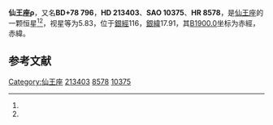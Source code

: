 {{Starbox begin
| name = 仙王座ρ
}}
{{Starbox observe
| epoch = [[J2000.0|J2000.0]]
| constell = [[仙王座|仙王座]]<ref name=SIMBAD>{{cite web
 | url=http://simbad.u-strasbg.fr/simbad/sim-id?Ident=HR+8578
 | title=Pulsating variable Star
 | publisher=Centre de Données astronomiques de Strasbourg
 | work=SIMBAD
 | accessdate=2012-07-13
 | archive-date=2016-03-18
 | archive-url=https://web.archive.org/web/20160318210137/http://simbad.u-strasbg.fr/simbad/sim-id?Ident=HR+8578
 | dead-url=no
 }}</ref><ref name=DATA>{{cite web
 | url=http://vizier.u-strasbg.fr/viz-bin/VizieR-5?-out.add=.&-source=5050&-corr=PK=HR&-out.max=9999&HR=8578
 | title=VizieR Detailed Page
 | accessdate=2012-07-13
 | archive-date=2016-03-04
 | archive-url=https://web.archive.org/web/20160304231849/http://vizier.u-strasbg.fr/viz-bin/VizieR-5?-out.add=.&-source=5050&-corr=PK=HR&-out.max=9999&HR=8578
 | dead-url=no
 }}</ref>
| 星官 = 
| ra = {{RA|22|26|42.5}}<ref name=SIMBAD /><ref name=DATA />
| dec = {{DEC|+78|47|9}}<ref name=SIMBAD /><ref name=DATA />
| appmag_v = 5.83<ref name=SIMBAD /><ref name=DATA />
}}
{{Starbox character
| class = A2Vm<ref name=SIMBAD /><ref name=DATA />
| b-v = 0.15?<ref name=SIMBAD /><ref name=DATA />
| u-b = <ref name=SIMBAD /><ref name=DATA />
| r-i = <ref name=SIMBAD /><ref name=DATA />
| variable = 
}}
{{Starbox astrometry
| radial_v = 
| prop_mo_ra = -6
| parallax = 
| p_error = 
}}
{{Starbox catalog
| names =BD+78 796，[[SAO星表|SAO]] 10375，[[HD星表|HD]] 213403，[[HR星表|HR]] 8578}}
{{Starbox reference |Simbad=HR+8578}}
{{Starbox end}}

'''仙王座ρ'''，又名'''BD+78 796'''，'''HD 213403'''、'''SAO 10375'''、'''HR 8578'''，是[[仙王座|仙王座]]的一颗恒星<ref name=SIMBAD /><ref name=DATA />，视星等为5.83，位于[[銀道座標系|銀經]]116，[[銀道座標系|銀緯]]17.91，其[[B1900.0|B1900.0]]坐标为赤經{{RA|22|25|57.4}}，赤緯{{DEC|+78|17.91|34}}。

== 参考文献 ==
{{reflist}}

{{star-stub}}

{{仙王座恒星}}
[[Category:仙王座|Category:仙王座]]
[[Category:HD和HDE天體|213403]]
[[Category:HR天體|8578]]
[[Category:SAO天體|10375]]